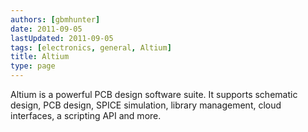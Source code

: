 ```yaml
---
authors: [gbmhunter]
date: 2011-09-05
lastUpdated: 2011-09-05
tags: [electronics, general, Altium]
title: Altium
type: page
---
```


Altium is a powerful PCB design software suite. It supports schematic design, PCB design, SPICE simulation, library management, cloud interfaces, a scripting API and more.
